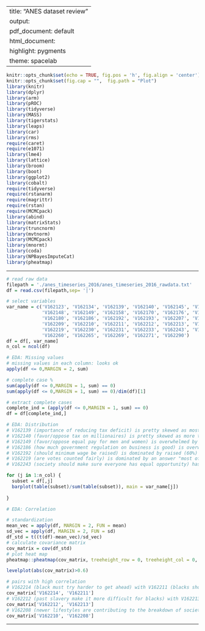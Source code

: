 
---
title: "ANES dataset review"
output:
  pdf_document: default
  html_document:
    highlight: pygments
    theme: spacelab
---

```r
knitr::opts_chunk$set(echo = TRUE, fig.pos = 'h', fig.align = 'center')
knitr::opts_chunk$set(fig.cap = "",  fig.path = "Plot")
library(knitr)
library(dplyr)
library(arm)
library(pROC)
library(tidyverse)
library(MASS)
library(tigerstats)
library(leaps)
library(car)
library(rms)
require(caret)
require(e1071)
library(lme4) 
library(lattice)
library(broom)
library(boot)
library(ggplot2)
library(cobalt)
require(tidyverse)
require(rstanarm)
require(magrittr)
require(rstan)
require(MCMCpack)
library(abind)
library(matrixStats)
library(truncnorm)
library(mvtnorm)
library(MCMCpack)
library(mnormt)
library(coda)
library(NPBayesImputeCat)
library(pheatmap)
```

* * *
```r
# read raw data
filepath = './anes_timeseries_2016/anes_timeseries_2016_rawdata.txt'
df = read.csv(filepath,sep= '|')
```

```r
# select variables
var_name = c('V162123', 'V162134', 'V162139', 'V162140', 'V162145', 'V162146',
             'V162148', 'V162149', 'V162158', 'V162170', 'V162176', 'V162179',
             'V162180', 'V162186', 'V162192', 'V162193', 'V162207', 'V162208',
             'V162209', 'V162210', 'V162211', 'V162212', 'V162213', 'V162214',
             'V162219', 'V162230', 'V162231', 'V162233', 'V162243', 'V162246',
             'V162260', 'V162265', 'V162269', 'V162271', 'V162290')
df = df[, var_name]
n_col = ncol(df)
```

```r
# EDA: Missing values
# missing values in each column: looks ok
apply(df <= 0,MARGIN = 2, sum)

# complete case %
sum(apply(df <= 0,MARGIN = 1, sum) == 0)
sum(apply(df <= 0,MARGIN = 1, sum) == 0)/dim(df)[1]

# extract complete cases
complete_ind = (apply(df <= 0,MARGIN = 1, sum) == 0)
df = df[complete_ind,]
```

```r
# EDA: Distribution
# V162139 (importance of reducing tax deficit) is pretty skewed as most people answered extremely important and very important
# V162140 (favor/oppose tax on millionaires) is pretty skewed as more than 60% of people answered favor
# V162149 (favor/oppose equal pay for men and women) is overwhelmed by favor response (>80%)
# V162186 (how much government regulation on business is good) is overwhelmed (~60%) by the middle response (a moderate amount) which is kind of a easy-going answer.
# V162192 (should minimum wage be raised) is dominated by raised (60%) and kept the same (30%) so the other two options are rare cases (lowered or eliminated)
# V162219 (are votes counted fairly) is dominated by an answer "most of the time" (50-60%)
# V162243 (society should make sure everyone has equal opportunity) has a pretty predictable and boring answer - most of them answered agree strongly or agree somewhat. <10% of people disagreed.

for (j in 1:n_col) {
  subset = df[,j]
  barplot(table(subset)/sum(table(subset)), main = var_name[j])
  
}
```


```r
# EDA: Correlation

# standardization
mean_vec = apply(df, MARGIN = 2, FUN = mean)
sd_vec = apply(df, MARGIN = 2, FUN = sd)
df_std = t((t(df)-mean_vec)/sd_vec)
# calculate covariance matrix
cov_matrix = cov(df_std)
# plot heat map
pheatmap::pheatmap(cov_matrix, treeheight_row = 0, treeheight_col = 0, breaks = seq(-1,1,length.out = 100), fontsize = 15)

levelplot(abs(cov_matrix)>0.6)
```

```r
# pairs with high correlation
# V162214 (black must try harder to get ahead) with V162211 (blacks should work way up without special favors: cor = 0.6713
cov_matrix['V162214', 'V162211']
# V162212 (past slavery make it more difficult for blacks) with V162213 (blacks have gotten less than deserve): cor = 0.6845
cov_matrix['V162212', 'V162213']
# V162208 (newer lifestyles are contributing to the breakdown of society) with V162210 (less problem if put more emphasis on traditional family ties: cor = 0.6182
cov_matrix['V162210', 'V162208']
```

* * *



